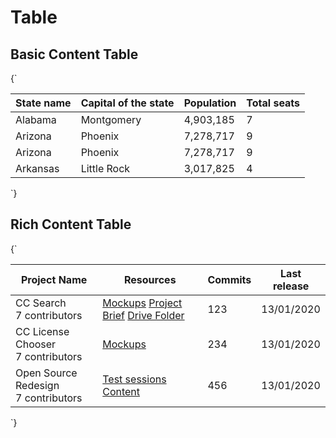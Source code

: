 
<Meta title="Layouts/Table" />

# Table

## Basic Content Table

<Preview>
  <Story name="Basic Content" parameters={{
    design: figmaConfig('904%3A0')
  }}>{`
    <table class="table is-bordered is-striped">
      <thead>
        <tr>
          <th>State name</th>
          <th>Capital of the state</th>
          <th>Population</th>
          <th>Total seats</ththe>
        </tr>
      </thead>
      <tr>
        <td data-content="State name">Alabama</td>
        <td data-content="Capital of the state">Montgomery</td>
        <td data-content="Population" class="number-cell">4,903,185</td>
        <td data-content="Total seats" class="number-cell">7</td>
      </tr>
      <tr>
        <td data-content="State name">Arizona</td>
        <td data-content="Capital of the state">Phoenix</td>
        <td data-content="Population" class="number-cell">7,278,717</td>
        <td data-content="Total seats" class="number-cell">9</td>
      </tr>
      <tr>
        <td data-content="State name">Arizona</td>
        <td data-content="Capital of the state">Phoenix</td>
        <td data-content="Population" class="number-cell">7,278,717</td>
        <td data-content="Total seats" class="number-cell">9</td>
      </tr>
      <tr>
        <td data-content="State name">Arkansas</td>
        <td data-content="Capital of the state">Little Rock</td>
        <td data-content="Population" class="number-cell">3,017,825</td>
        <td data-content="Total seats" class="number-cell">4</td>
      </tr>
    </table>
  `}</Story>
</Preview>

## Rich Content Table

<Preview>
  <Story name="Rich Content" parameters={{
    design: figmaConfig('904%3A0')
  }}>{`
    <table class="table is-bordered  is-striped">
      <thead>
        <tr>
          <th>Project Name</th>
          <th>Resources</th>
          <th>Commits</th>
          <th>Last release</th>
        </tr>
      </thead>
      <tr>
        <td class="padding-vertical-normal padding-left-normal">
          <div class="text-bigger has-text-weight-bold padding-bottom-smaller">CC Search</div>
          <div>7 contributors</div>
        </td>
        <td class="padding-vertical-normal padding-left-normal">
          <a href="#" class="is-block">Mockups</a>
          <a href="#" class="is-block">Project Brief</a>
          <a href="#" class="is-block">Drive Folder</a>
        </td>
        <td class="has-text-right">
          <span class="body-bigger has-text-weight-bold">123</span>
        </td>
        <td>13/01/2020</td>
      </tr>
      <tr>
        <td class="padding-vertical-normal padding-left-normal">
          <div class="text-bigger has-text-weight-bold padding-bottom-smaller">CC License Chooser</div>
          <div>7 contributors</div>
        </td>
        <td class="padding-vertical-normal padding-left-normal">
          <a href="#" class="is-block">Mockups</a>
        </td>
        <td class="has-text-right">
          <span class="body-bigger has-text-weight-bold">234</span>
        </td>
        <td>13/01/2020</td>
      </tr>
      <tr>
        <td class="padding-vertical-normal padding-left-normal">
          <div class="text-bigger has-text-weight-bold padding-bottom-smaller">Open Source Redesign</div>
          <div>7 contributors</div>
        </td>
        <td class="padding-vertical-normal padding-left-normal">
          <a href="#" class="is-block">Test sessions</a>
          <a href="#" class="is-block">Content</a>
        </td>
        <td class="has-text-right">
          <span class="body-bigger has-text-weight-bold">456</span>
        </td>
        <td>13/01/2020</td>
      </tr>
    </table>
  `}</Story>
</Preview>

